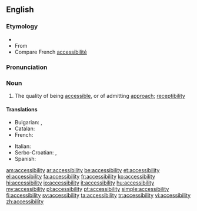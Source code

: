 ==English==
{{wikipedia}}

===Etymology===
* {{suffix|accesible|ity}}
* From {{etyl|la}} {{term|accessibilitas|lang=la}}
* Compare French [[accessibilité]]

===Pronunciation===
{{a|US}} {{IPA|/æk.ˌsɛs.ə.ˈbɪl.ət.i/}}

===Noun===
{{en-noun|-}}

# The quality of being [[accessible]], or of admitting [[approach]]; [[receptibility]]

====Translations====
{{trans-top|the quality of being accessible, or of admitting approach; receptibility}}
* Bulgarian: {{t|bg|достъпност}},  {{t|bg|достижимост}}
* Catalan: {{t|ca|accessibilitat|f}}
* French: {{t+|fr|accessibilité|f}}
{{trans-mid}}
* Italian: {{t+|it|accessibilità|f}}
* Serbo-Croatian: {{t|sh|dostupnost}}, {{t|sh|pristupačnost}}
* Spanish: {{t|es|accesibilidad|f}}
{{trans-bottom}}

[[am:accessibility]]
[[ar:accessibility]]
[[be:accessibility]]
[[et:accessibility]]
[[el:accessibility]]
[[fa:accessibility]]
[[fr:accessibility]]
[[ko:accessibility]]
[[hi:accessibility]]
[[io:accessibility]]
[[it:accessibility]]
[[hu:accessibility]]
[[my:accessibility]]
[[pl:accessibility]]
[[pt:accessibility]]
[[simple:accessibility]]
[[fi:accessibility]]
[[sv:accessibility]]
[[ta:accessibility]]
[[tr:accessibility]]
[[vi:accessibility]]
[[zh:accessibility]]